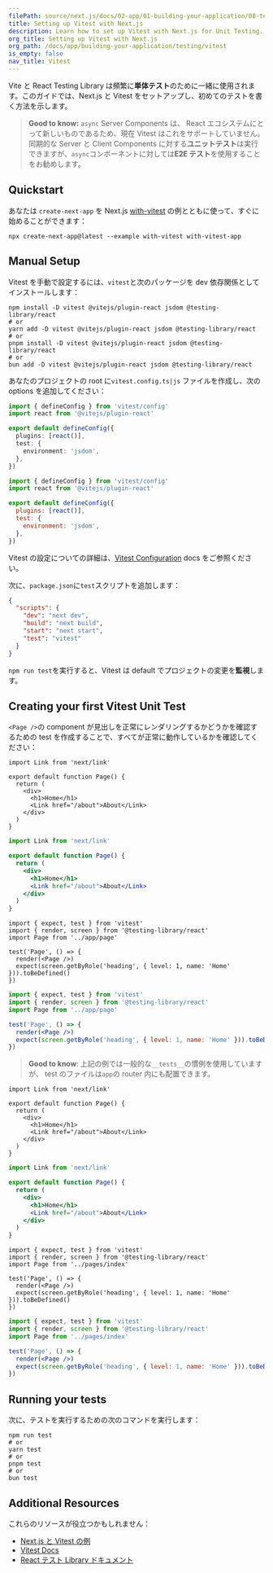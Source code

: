 ```yaml
---
filePath: source/next.js/docs/02-app/01-building-your-application/08-testing/01-vitest.mdx
title: Setting up Vitest with Next.js
description: Learn how to set up Vitest with Next.js for Unit Testing.
org_title: Setting up Vitest with Next.js
org_path: /docs/app/building-your-application/testing/vitest
is_empty: false
nav_title: Vitest
---
```


Vite と React Testing Library は頻繁に**単体テスト**のために一緒に使用されます。このガイドでは、Next.js と Vitest をセットアップし、初めてのテストを書く方法を示します。

> **Good to know:** `async` Server Components は、 React エコシステムにとって新しいものであるため、現在 Vitest はこれをサポートしていません。同期的な Server と Client Components に対する**ユニットテスト**は実行できますが、`async`コンポーネントに対しては**E2E テスト**を使用することをお勧めします。

## Quickstart

あなたは `create-next-app` を Next.js [with-vitest](https://github.com/vercel/next.js/tree/canary/examples/with-vitest) の例とともに使って、すぐに始めることができます：

```bash:Terminal
npx create-next-app@latest --example with-vitest with-vitest-app
```

## Manual Setup

Vitest を手動で設定するには、`vitest`と次のパッケージを dev 依存関係としてインストールします：

```bash:Terminal
npm install -D vitest @vitejs/plugin-react jsdom @testing-library/react
# or
yarn add -D vitest @vitejs/plugin-react jsdom @testing-library/react
# or
pnpm install -D vitest @vitejs/plugin-react jsdom @testing-library/react
# or
bun add -D vitest @vitejs/plugin-react jsdom @testing-library/react
```

あなたのプロジェクトの root に`vitest.config.ts|js` ファイルを作成し、次の options を追加してください：

```ts:vitest.config.ts
import { defineConfig } from 'vitest/config'
import react from '@vitejs/plugin-react'

export default defineConfig({
  plugins: [react()],
  test: {
    environment: 'jsdom',
  },
})
```

```js:vitest.config.js
import { defineConfig } from 'vitest/config'
import react from '@vitejs/plugin-react'

export default defineConfig({
  plugins: [react()],
  test: {
    environment: 'jsdom',
  },
})
```

Vitest の設定についての詳細は、[Vitest Configuration](https://vitest.dev/config/#configuration) docs をご参照ください。

次に、`package.json`に`test`スクリプトを追加します：

```json:package.json
{
  "scripts": {
    "dev": "next dev",
    "build": "next build",
    "start": "next start",
    "test": "vitest"
  }
}
```

`npm run test`を実行すると、Vitest は default でプロジェクトの変更を**監視**します。

## Creating your first Vitest Unit Test

`<Page />`の component が見出しを正常にレンダリングするかどうかを確認するための test を作成することで、すべてが正常に動作しているかを確認してください：

<AppOnly>

```tsx:app/page.tsx
import Link from 'next/link'

export default function Page() {
  return (
    <div>
      <h1>Home</h1>
      <Link href="/about">About</Link>
    </div>
  )
}
```

```jsx:app/page.jsx
import Link from 'next/link'

export default function Page() {
  return (
    <div>
      <h1>Home</h1>
      <Link href="/about">About</Link>
    </div>
  )
}
```

```tsx:__tests__/page.test.tsx
import { expect, test } from 'vitest'
import { render, screen } from '@testing-library/react'
import Page from '../app/page'

test('Page', () => {
  render(<Page />)
  expect(screen.getByRole('heading', { level: 1, name: 'Home' })).toBeDefined()
})
```

```jsx:__tests__/page.test.jsx
import { expect, test } from 'vitest'
import { render, screen } from '@testing-library/react'
import Page from '../app/page'

test('Page', () => {
  render(<Page />)
  expect(screen.getByRole('heading', { level: 1, name: 'Home' })).toBeDefined()
})
```

> **Good to know**: 上記の例では一般的な`__tests__`の慣例を使用していますが、 test のファイルは`app`の router 内にも配置できます。

</AppOnly>

<PagesOnly>

```tsx:pages/index.tsx
import Link from 'next/link'

export default function Page() {
  return (
    <div>
      <h1>Home</h1>
      <Link href="/about">About</Link>
    </div>
  )
}
```

```jsx:pages/index.jsx
import Link from 'next/link'

export default function Page() {
  return (
    <div>
      <h1>Home</h1>
      <Link href="/about">About</Link>
    </div>
  )
}
```

```tsx:__tests__/index.test.tsx
import { expect, test } from 'vitest'
import { render, screen } from '@testing-library/react'
import Page from '../pages/index'

test('Page', () => {
  render(<Page />)
  expect(screen.getByRole('heading', { level: 1, name: 'Home' })).toBeDefined()
})
```

```jsx:__tests__/index.test.jsx
import { expect, test } from 'vitest'
import { render, screen } from '@testing-library/react'
import Page from '../pages/index'

test('Page', () => {
  render(<Page />)
  expect(screen.getByRole('heading', { level: 1, name: 'Home' })).toBeDefined()
})
```

</PagesOnly>

## Running your tests

次に、テストを実行するための次のコマンドを実行します：

```bash:Terminal
npm run test
# or
yarn test
# or
pnpm test
# or
bun test
```

## Additional Resources

これらのリソースが役立つかもしれません：

- [Next.js と Vitest の例](https://github.com/vercel/next.js/tree/canary/examples/with-vitest)
- [Vitest Docs](https://vitest.dev/guide/)
- [React テスト Library ドキュメント](https://testing-library.com/docs/react-testing-library/intro/)
